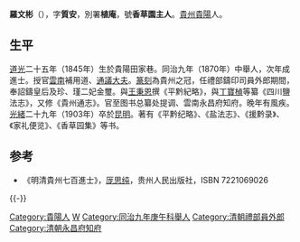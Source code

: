 '''羅文彬'''（{{bd|1845年||1903年|catIdx=L}}），字'''質安'''，別署'''植庵'''，號'''香草園主人'''。[[貴州|貴州]][[貴陽|貴陽]]人。

== 生平 ==
[[道光|道光]]二十五年（1845年）生於貴陽田家巷。同治九年（1870年）中舉人，次年成進士。授官[[雲南|雲南]]補用道、[[通議大夫|通議大夫]]。[[篆刻|篆刻]]為貴州之冠，任禮部鑄印司員外郎期間，奉詔鑄皇后及珍、瑾二妃金璽。與[[王秉恩|王秉恩]]撰《平黔紀略》，與[[丁寶楨|丁寶楨]]等纂《四川鹽法志》，又修《貴州通志》。官至图书总纂处提调、雲南永昌府知府。晚年有風疾。[[光緒|光緒]]二十九年（1903年）卒於[[昆明|昆明]]。著有《平黔纪略》、《盐法志》、《援黔录》、《家礼便览》、《香草园集》等书。

==参考==
* 《明清貴州七百進士》，[[厐思纯|厐思纯]]，贵州人民出版社，ISBN 7221069026

{{-}}
{{同治十年辛未科殿試金榜}}

{{Authority control}}

{{DEFAULTSORT:Luo羅}}
[[Category:貴陽人|Category:貴陽人]]
[[Category:羅姓|W]]
[[Category:同治九年庚午科舉人|Category:同治九年庚午科舉人]]
[[Category:清朝禮部員外郎|Category:清朝禮部員外郎]]
[[Category:清朝永昌府知府|Category:清朝永昌府知府]]


{{清朝人物小作品}}